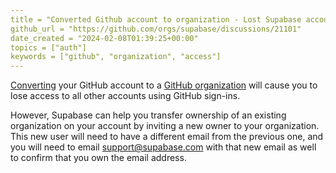 ```yaml
---
title = "Converted Github account to organization - Lost Supabase account access"
github_url = "https://github.com/orgs/supabase/discussions/21101"
date_created = "2024-02-08T01:39:25+00:00"
topics = ["auth"]
keywords = ["github", "organization", "access"]
---
```


[Converting](https://docs.github.com/en/account-and-profile/setting-up-and-managing-your-personal-account-on-github/managing-your-personal-account/converting-a-user-into-an-organization) your GitHub account to a [GitHub organization](https://docs.github.com/en/get-started/learning-about-github/types-of-github-accounts#organization-accounts) will cause you to lose access to all other accounts using GitHub sign-ins.

However, Supabase can help you transfer ownership of an existing organization on your account by inviting a new owner to your organization. This new user will need to have a different email from the previous one, and you will need to email support@supabase.com with that new email as well to confirm that you own the email address.
